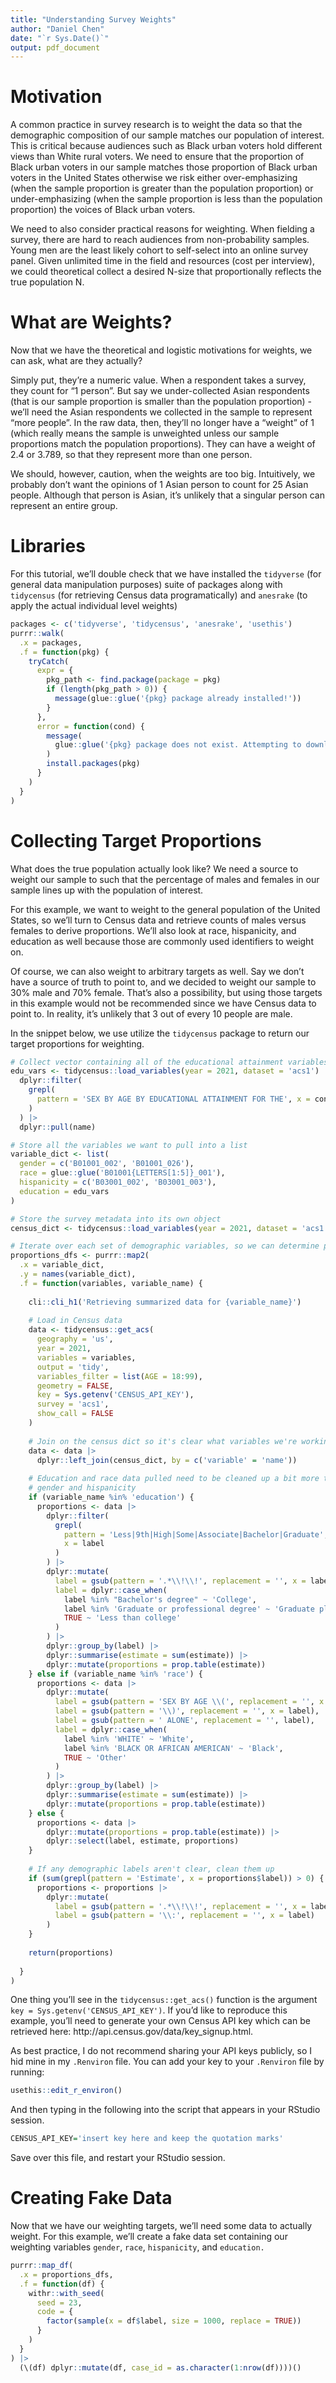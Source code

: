 ```yaml
---
title: "Understanding Survey Weights"
author: "Daniel Chen"
date: "`r Sys.Date()`"
output: pdf_document
---
```


# Motivation

A common practice in survey research is to weight the data so that the demographic composition of our sample matches our population of interest. This is critical because audiences such as Black urban voters hold different views than White rural voters. We need to ensure that the proportion of Black urban voters in our sample matches those proportion of Black urban voters in the United States otherwise we risk either over-emphasizing (when the sample proportion is greater than the population proportion) or under-emphasizing (when the sample proportion is less than the population proportion) the voices of Black urban voters.

We need to also consider practical reasons for weighting. When fielding a survey, there are hard to reach audiences from non-probability samples. Young men are the least likely cohort to self-select into an online survey panel. Given unlimited time in the field and resources (cost per interview), we could theoretical collect a desired N-size that proportionally reflects the true population N.

# What are Weights?

Now that we have the theoretical and logistic motivations for weights, we can ask, what are they actually?

Simply put, they're a numeric value. When a respondent takes a survey, they count for "1 person". But say we under-collected Asian respondents (that is our sample proportion is smaller than the population proportion) - we'll need the Asian respondents we collected in the sample to represent "more people". In the raw data, then, they'll no longer have a "weight" of 1 (which really means the sample is unweighted unless our sample proportions match the population proportions). They can have a weight of 2.4 or 3.789, so that they represent more than one person.

We should, however, caution, when the weights are too big. Intuitively, we probably don't want the opinions of 1 Asian person to count for 25 Asian people. Although that person is Asian, it's unlikely that a singular person can represent an entire group.

# Libraries

For this tutorial, we'll double check that we have installed the `tidyverse` (for general data manipulation purposes) suite of packages along with `tidycensus` (for retrieving Census data programatically) and `anesrake` (to apply the actual individual level weights)

```r
packages <- c('tidyverse', 'tidycensus', 'anesrake', 'usethis')
purrr::walk(
  .x = packages,
  .f = function(pkg) {
    tryCatch(
      expr = {
        pkg_path <- find.package(package = pkg)
        if (length(pkg_path > 0)) {
          message(glue::glue('{pkg} package already installed!'))
        }
      },
      error = function(cond) {
        message(
          glue::glue('{pkg} package does not exist. Attempting to download.')
        )
        install.packages(pkg)
      }
    )
  }
)
```

# Collecting Target Proportions

What does the true population actually look like? We need a source to weight our sample to such that the percentage of males and females in our sample lines up with the population of interest.

For this example, we want to weight to the general population of the United States, so we'll turn to Census data and retrieve counts of males versus females to derive proportions. We'll also look at race, hispanicity, and education as well because those are commonly used identifiers to weight on.

Of course, we can also weight to arbitrary targets as well. Say we don't have a source of truth to point to, and we decided to weight our sample to 30% male and 70% female. That's also a possibility, but using those targets in this example would not be recommended since we have Census data to point to. In reality, it's unlikely that 3 out of every 10 people are male.

In the snippet below, we use utilize the `tidycensus` package to return our target proportions for weighting.

```r
# Collect vector containing all of the educational attainment variables
edu_vars <- tidycensus::load_variables(year = 2021, dataset = 'acs1') |>
  dplyr::filter(
    grepl(
      pattern = 'SEX BY AGE BY EDUCATIONAL ATTAINMENT FOR THE', x = concept
    )
  ) |>
  dplyr::pull(name)

# Store all the variables we want to pull into a list
variable_dict <- list(
  gender = c('B01001_002', 'B01001_026'),
  race = glue::glue('B01001{LETTERS[1:5]}_001'),
  hispanicity = c('B03001_002', 'B03001_003'),
  education = edu_vars
)

# Store the survey metadata into its own object
census_dict <- tidycensus::load_variables(year = 2021, dataset = 'acs1') 

# Iterate over each set of demographic variables, so we can determine proportions
proportions_dfs <- purrr::map2(
  .x = variable_dict,
  .y = names(variable_dict),
  .f = function(variables, variable_name) {
    
    cli::cli_h1('Retrieving summarized data for {variable_name}')
    
    # Load in Census data
    data <- tidycensus::get_acs(
      geography = 'us',
      year = 2021,
      variables = variables,
      output = 'tidy',
      variables_filter = list(AGE = 18:99),
      geometry = FALSE,
      key = Sys.getenv('CENSUS_API_KEY'),
      survey = 'acs1',
      show_call = FALSE
    )
    
    # Join on the census dict so it's clear what variables we're working with
    data <- data |>
      dplyr::left_join(census_dict, by = c('variable' = 'name'))
    
    # Education and race data pulled need to be cleaned up a bit more than
    # gender and hispanicity
    if (variable_name %in% 'education') {
      proportions <- data |> 
        dplyr::filter(
          grepl(
            pattern = 'Less|9th|High|Some|Associate|Bachelor|Graduate', 
            x = label
          )
        ) |>
        dplyr::mutate(
          label = gsub(pattern = '.*\\!\\!', replacement = '', x = label),
          label = dplyr::case_when(
            label %in% "Bachelor's degree" ~ 'College',
            label %in% 'Graduate or professional degree' ~ 'Graduate plus',
            TRUE ~ 'Less than college'
          )
        ) |>
        dplyr::group_by(label) |>
        dplyr::summarise(estimate = sum(estimate)) |>
        dplyr::mutate(proportions = prop.table(estimate))
    } else if (variable_name %in% 'race') {
      proportions <- data |>
        dplyr::mutate(
          label = gsub(pattern = 'SEX BY AGE \\(', replacement = '', x = concept),
          label = gsub(pattern = '\\)', replacement = '', x = label),
          label = gsub(pattern = ' ALONE', replacement = '', label),
          label = dplyr::case_when(
            label %in% 'WHITE' ~ 'White',
            label %in% 'BLACK OR AFRICAN AMERICAN' ~ 'Black',
            TRUE ~ 'Other'
          )
        ) |>
        dplyr::group_by(label) |>
        dplyr::summarise(estimate = sum(estimate)) |>
        dplyr::mutate(proportions = prop.table(estimate))
    } else {
      proportions <- data |>
        dplyr::mutate(proportions = prop.table(estimate)) |>
        dplyr::select(label, estimate, proportions)
    }
    
    # If any demographic labels aren't clear, clean them up
    if (sum(grepl(pattern = 'Estimate', x = proportions$label)) > 0) {
      proportions <- proportions |>
        dplyr::mutate(
          label = gsub(pattern = '.*\\!\\!', replacement = '', x = label),
          label = gsub(pattern = '\\:', replacement = '', x = label)
        )
    }
    
    return(proportions)
    
  }
)
```

One thing you'll see in the `tidycensus::get_acs()` function is the argument `key = Sys.getenv('CENSUS_API_KEY')`. If you'd like to reproduce this example, you'll need to generate your own Census API key which can be retrieved here: http://api.census.gov/data/key_signup.html. 

As best practice, I do not recommend sharing your API keys publicly, so I hid mine in my `.Renviron` file. You can add your key to your `.Renviron` file by running:

```r
usethis::edit_r_environ()
```

And then typing in the following into the script that appears in your RStudio session. 

```r
CENSUS_API_KEY='insert key here and keep the quotation marks'
```

Save over this file, and restart your RStudio session.

# Creating Fake Data

Now that we have our weighting targets, we'll need some data to actually weight. For this example, we'll create a fake data set containing our weighting variables `gender`, `race`, `hispanicity`, and `education.` 

```r
purrr::map_df(
  .x = proportions_dfs,
  .f = function(df) {
    withr::with_seed(
      seed = 23,
      code = {
        factor(sample(x = df$label, size = 1000, replace = TRUE))
      }
    )
  }
) |>
  (\(df) dplyr::mutate(df, case_id = as.character(1:nrow(df))))()


```